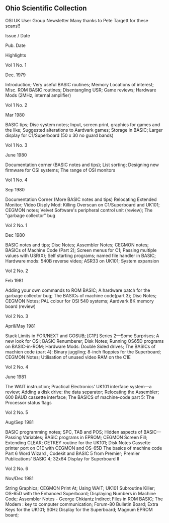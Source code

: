 == Ohio Scientific Collection ==

OSI UK User Group Newsletter
Many thanks to Pete Targett for these scans!!

Issue / Date   

Pub. Date

Highlights

Vol 1 No. 1

Dec. 1979

Introduction; Very useful BASIC routines; Memory Locations of interest; Misc. ROM BASIC routines; Disentangling USR; Game reviews; Hardware Mods (2MHz, internal amplifier)

Vol 1 No. 2

Mar 1980

BASIC tips; Disc system notes; Input, screen print, graphics for games and the like; Suggested alterations to Aardvark games; Storage in BASIC; Larger display for C1/Superboard (50 x 30 no guard bands)

Vol 1 No. 3

June 1980

Documentation corner (BASIC notes and tips); List sorting; Designing new firmware for OSI systems; The range of OSI monitors

Vol 1 No. 4

Sep 1980

Documentation Corner (More BASIC notes and tips) Relocating Extended Monitor; Video Disply Mod: Killing Overscan on C1/Superboard and UK101; CEGMON notes; Velvet Software's peripheral control unit (review); The "garbage collector" bug

Vol 2 No. 1

Dec 1980

BASIC notes and tips; Disc Notes; Assembler Notes; CEGMON notes; BASICs of Machine Code (Part 2); Screen menus for C1; Passing multiple values with USR(X); Self starting programs; named file handler in BASIC; Hardware mods: 540B reverse video; ASR33 on UK101; System expansion

Vol 2 No. 2

Feb 1981

Adding your own commands to ROM BASIC; A hardware patch for the garbage collector bug; The BASICs of machine code(part 3); Disc Notes; CEGMON Notes; PAL colour for OSI 540 systems; Aardvark 8K memory board (review)

Vol 2 No. 3

April/May 1981

Stack Limits in FOR/NEXT and GOSUB; [C1P] Series 2—Some Surprises; A new look for OSI; BASIC Renumberer; Disk Notes; Running OS65D programs on BASIC-in-ROM; Hardware Mods: Double Sided drives; The BASICs of machien code (part 4): Binary juggling; 8-inch floppies for the Superboard; CEGMON Notes; Utilisation of unused video RAM on the C1E

Vol 2 No. 4

June 1981

The WAIT instruction; Practical Electronics' UK101 interface system—a review; Adding a disk drive: the data separator; Relocating the Assembler; 600 BAUD cassette interface; The BASICS of machine-code part 5: The Processor status flags

Vol 2 No. 5

Aug/Sep 1981

BASIC programming notes; SPC, TAB and POS; Hidden aspects of BASIC—Passing Variables; BASIC programs in EPROM; CEGMON Screen Fill; Extending CLEAR; GETKEY routine for the UK101; Disk Notes Cassette printer port on C1E with CEGMON and OS-65D The basics of machine code Part 6 Word Wizard , Codekit and BASIC 5 from Premier; Premier Publications' BASIC 4; 32x64 Display for Superboard II

Vol 2 No. 6

Nov/Dec 1981

String Graphics; CEGMON Print At; Using WAIT; UK101 Subroutine Killer; OS-65D with the Enhanced Superboard; Displaying Numbers in Machine Code; Assembler Notes - George Chkiantz Indirect Files in ROM BASIC; The Modem : key to computer communication; Forum-80 Bulletin Board; Extra Keys for the UK101; S0Hz Display for the Superboard; Magnum EPROM board;